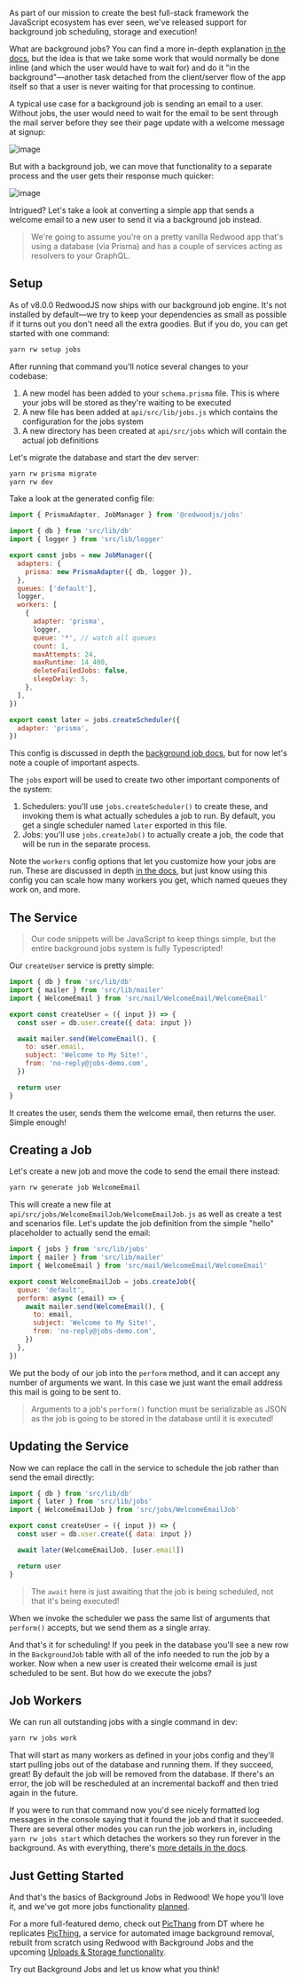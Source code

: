 As part of our mission to create the best full-stack framework the JavaScript ecosystem has ever seen, we've released support for background job scheduling, storage and execution!

What are background jobs? You can find a more in-depth explanation [in the docs](https://docs.redwoodjs.com/docs/background-jobs/), but the idea is that we take some work that would normally be done inline (and which the user would have to wait for) and do it "in the background"—another task detached from the client/server flow of the app itself so that a user is never waiting for that processing to continue.

A typical use case for a background job is sending an email to a user. Without jobs, the user would need to wait for the email to be sent through the mail server before they see their page update with a welcome message at signup:

![image](https://docs.redwoodjs.com/assets/images/jobs-before-3378cdaeaa61b8dee2212459b0c364dc.png)

But with a background job, we can move that functionality to a separate process and the user gets their response much quicker:

![image](https://docs.redwoodjs.com/assets/images/jobs-after-0a329ff10a4b8250c44e2ff594070e20.png)

Intrigued? Let's take a look at converting a simple app that sends a welcome email to a new user to send it via a background job instead.

> We're going to assume you're on a pretty vanilla Redwood app that's using a database (via Prisma) and has a couple of services acting as resolvers to your GraphQL.

## Setup

As of v8.0.0 RedwoodJS now ships with our background job engine. It's not installed by default—we try to keep your dependencies as small as possible if it turns out you don't need all the extra goodies. But if you do, you can get started with one command:

```bash
yarn rw setup jobs
```

After running that command you'll notice several changes to your codebase:

1. A new model has been added to your `schema.prisma` file. This is where your jobs will be stored as they're waiting to be executed
2. A new file has been added at `api/src/lib/jobs.js` which contains the configuration for the jobs system
3. A new directory has been created at `api/src/jobs` which will contain the actual job definitions

Let's migrate the database and start the dev server:

```bash
yarn rw prisma migrate
yarn rw dev
```

Take a look at the generated config file:

```javascript
import { PrismaAdapter, JobManager } from '@redwoodjs/jobs'

import { db } from 'src/lib/db'
import { logger } from 'src/lib/logger'

export const jobs = new JobManager({
  adapters: {
    prisma: new PrismaAdapter({ db, logger }),
  },
  queues: ['default'],
  logger,
  workers: [
    {
      adapter: 'prisma',
      logger,
      queue: '*', // watch all queues
      count: 1,
      maxAttempts: 24,
      maxRuntime: 14_400,
      deleteFailedJobs: false,
      sleepDelay: 5,
    },
  ],
})

export const later = jobs.createScheduler({
  adapter: 'prisma',
})
```

This config is discussed in depth the [background job docs](https://docs.redwoodjs.com/docs/background-jobs#jobmanager-config), but for now let's note a couple of important aspects.

The `jobs` export will be used to create two other important components of the system:

1. Schedulers: you'll use `jobs.createScheduler()` to create these, and invoking them is what actually schedules a job to run. By default, you get a single scheduler named `later` exported in this file.
2. Jobs: you'll use `jobs.createJob()` to actually create a job, the code that will be run in the separate process.

Note the `workers` config options that let you customize how your jobs are run. These are discussed in depth [in the docs](https://docs.redwoodjs.com/docs/background-jobs/#worker-config), but just know using this config you can scale how many workers you get, which named queues they work on, and more.

## The Service

> Our code snippets will be JavaScript to keep things simple, but the entire background jobs system is fully Typescripted!

Our `createUser` service is pretty simple:

```javascript title=api/src/services/users/users.js
import { db } from 'src/lib/db'
import { mailer } from 'src/lib/mailer'
import { WelcomeEmail } from 'src/mail/WelcomeEmail/WelcomeEmail'

export const createUser = ({ input }) => {
  const user = db.user.create({ data: input })

  await mailer.send(WelcomeEmail(), {
    to: user.email,
    subject: 'Welcome to My Site!',
    from: 'no-reply@jobs-demo.com',
  })

  return user
}
```

It creates the user, sends them the welcome email, then returns the user. Simple enough!

## Creating a Job

Let's create a new job and move the code to send the email there instead:

```bash
yarn rw generate job WelcomeEmail
```

This will create a new file at `api/src/jobs/WelcomeEmailJob/WelcomeEmailJob.js` as well as create a test and scenarios file. Let's update the job definition from the simple "hello" placeholder to actually send the email:

```javascript
import { jobs } from 'src/lib/jobs'
import { mailer } from 'src/lib/mailer'
import { WelcomeEmail } from 'src/mail/WelcomeEmail/WelcomeEmail'

export const WelcomeEmailJob = jobs.createJob({
  queue: 'default',
  perform: async (email) => {
    await mailer.send(WelcomeEmail(), {
      to: email,
      subject: 'Welcome to My Site!',
      from: 'no-reply@jobs-demo.com',
    })
  },
})
```

We put the body of our job into the `perform` method, and it can accept any number of arguments we want. In this case we just want the email address this mail is going to be sent to.

> Arguments to a job's `perform()` function must be serializable as JSON as the job is going to be stored in the database until it is executed!

## Updating the Service

Now we can replace the call in the service to schedule the job rather than send the email directly:

```javascript title=api/src/services/users/users.js
import { db } from 'src/lib/db'
import { later } from 'src/lib/jobs'
import { WelcomeEmailJob } from 'src/jobs/WelcomeEmailJob'

export const createUser = ({ input }) => {
  const user = db.user.create({ data: input })

  await later(WelcomeEmailJob, [user.email])

  return user
}
```

> The `await` here is just awaiting that the job is being scheduled, not that it's being executed!

When we invoke the scheduler we pass the same list of arguments that `perform()` accepts, but we send them as a single array.

And that's it for scheduling! If you peek in the database you'll see a new row in the `BackgroundJob` table with all of the info needed to run the job by a worker. Now when a new user is created their welcome email is just scheduled to be sent. But how do we execute the jobs?

## Job Workers

We can run all outstanding jobs with a single command in dev:

```bash
yarn rw jobs work
```

That will start as many workers as defined in your jobs config and they'll start pulling jobs out of the database and running them. If they succeed, great! By default the job will be removed from the database. If there's an error, the job will be rescheduled at an incremental backoff and then tried again in the future.

If you were to run that command now you'd see nicely formatted log messages in the console saying that it found the job and that it succeeded. There are several other modes you can run the job workers in, including `yarn rw jobs start` which detaches the workers so they run forever in the background. As with everything, there's [more details in the docs](https://docs.redwoodjs.com/docs/background-jobs/#job-workers).

## Just Getting Started

And that's the basics of Background Jobs in Redwood! We hope you'll love it, and we've got more jobs functionality [planned](https://docs.redwoodjs.com/docs/background-jobs/#the-future).

For a more full-featured demo, check out [PicThang](https://github.com/dthyresson/pic-thang) from DT where he replicates [PicThing](https://pic.ping.gg/), a service for automated image background removal, rebuilt from scratch using Redwood with Background Jobs and the upcoming [Uploads & Storage functionality](https://docs.redwoodjs.com/docs/canary/uploads).

Try out Background Jobs and let us know what you think!
